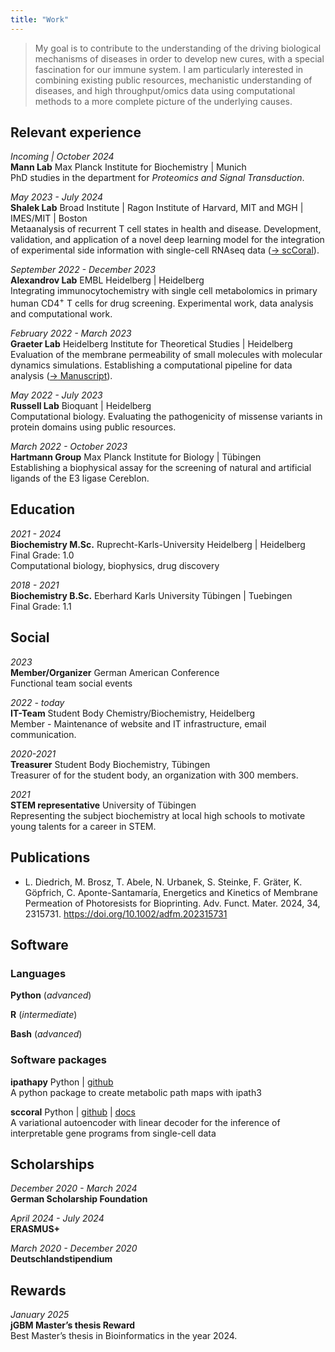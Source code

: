 ```yaml
--- 
title: "Work"
---
```


> My goal is to contribute to the understanding of the driving biological mechanisms of diseases in order to develop new cures, with a special fascination for our immune system. I am particularly interested in combining existing public resources, mechanistic understanding of diseases, and high throughput/omics data using computational methods to a more complete picture of the underlying causes.

 
## Relevant experience 

*Incoming | October 2024* <br>
**Mann Lab** Max Planck Institute for Biochemistry | Munich <br>
PhD studies in the department for *Proteomics and Signal Transduction*. 

*May 2023 - July 2024* <br>
**Shalek Lab** Broad Institute | Ragon Institute of Harvard, MIT and MGH | IMES/MIT | Boston <br>
Metaanalysis of recurrent T cell states in health and disease. Development, validation, and application of a novel deep learning model for the integration of experimental side information with single-cell RNAseq data ([$\rightarrow$ scCoral](https://github.com/lucas-diedrich/sccoral.git)). 

*September 2022 - December 2023* <br>
**Alexandrov Lab** EMBL Heidelberg | Heidelberg <br>
Integrating immunocytochemistry with single cell metabolomics in primary human CD4^+^ T cells for drug screening. Experimental work, data analysis and computational work. 

*February 2022 - March 2023* <br>
**Graeter Lab** Heidelberg Institute for Theoretical Studies | Heidelberg <br>
Evaluation of the membrane permeability of small molecules with molecular dynamics simulations. Establishing a computational pipeline for data analysis 
([$\rightarrow$ Manuscript](https://doi.org/10.1002/adfm.202315731)).

*May 2022 - July 2023* <br>
**Russell Lab** Bioquant | Heidelberg <br>
Computational biology. Evaluating the pathogenicity of missense variants in protein domains using public resources. 

*March 2022 - October 2023* <br>
**Hartmann Group** Max Planck Institute for Biology | Tübingen <br>
Establishing a biophysical assay for the screening of natural and artificial ligands of the E3 ligase Cereblon. 


## Education 

*2021 - 2024* <br>
**Biochemistry M.Sc.** Ruprecht-Karls-University Heidelberg | Heidelberg <br>
Final Grade: 1.0 <br> 
Computational biology, biophysics, drug discovery 

*2018 - 2021* <br>
**Biochemistry B.Sc.** Eberhard Karls University Tübingen | Tuebingen <br>
Final Grade: 1.1 


## Social 

*2023* <br>
**Member/Organizer** German American Conference <br>
Functional team social events

*2022 - today* <br>
**IT-Team** Student Body Chemistry/Biochemistry, Heidelberg <br>
Member - Maintenance of website and IT infrastructure, email communication. 

*2020-2021* <br>
**Treasurer** Student Body Biochemistry, Tübingen <br>
Treasurer of for the student body, an organization with 300 members. 

*2021* <br>
**STEM representative** University of Tübingen <br>
Representing the subject biochemistry at local high schools to motivate young talents for a career in STEM. 

## Publications 

- L. Diedrich, M. Brosz, T. Abele, N. Urbanek, S. Steinke, F. Gräter, K. Göpfrich, C. Aponte-Santamaría, Energetics and Kinetics of Membrane Permeation of Photoresists for Bioprinting. Adv. Funct. Mater. 2024, 34, 2315731. [https://doi.org/10.1002/adfm.202315731](https://doi.org/10.1002/adfm.202315731)

## Software

### Languages 
**Python** (*advanced*)

**R** (*intermediate*)

**Bash** (*advanced*)


### Software packages

**ipathapy** Python | [github](https://github.com/lucas-diedrich/ipathapy.git)<br>
A python package to create metabolic path maps with ipath3 

**sccoral** Python | [github](https://github.com/lucas-diedrich/sccoral) | [docs](https://sccoral.readthedocs.io/en/latest/) <br>
A variational autoencoder with linear decoder for the inference of interpretable gene programs from single-cell data


## Scholarships 

*December 2020 - March 2024* <br>
**German Scholarship Foundation**

*April 2024 - July 2024*  <br>
**ERASMUS+**

*March 2020 - December 2020* <br>
**Deutschlandstipendium**


## Rewards 
*January 2025* <br>
**jGBM Master's thesis Reward** <br>
Best Master's thesis in Bioinformatics in the year 2024. 